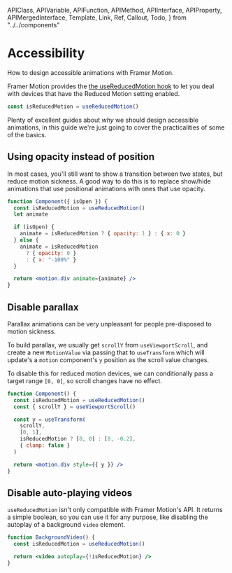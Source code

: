 <!-- 👋 Editing this file? Need help? → https://github.com/framer/api-docs/blob/master/CONTRIBUTING.md -->

  APIClass,
  APIVariable,
  APIFunction,
  APIMethod,
  APIInterface,
  APIProperty,
  APIMergedInterface,
  Template,
  Link,
  Ref,
  Callout,
  Todo,
} from "../../components"


# Accessibility

<span className="lead">
  How to design accessible animations with Framer Motion.
</span>

Framer Motion provides the [the useReducedMotion hook](/api/motion/motionvalue/#usereducedmotion) to let you deal with devices that have the Reduced Motion setting enabled.

```jsx
const isReducedMotion = useReducedMotion()
```

Plenty of excellent guides about _why_ we should design accessible animations, in this guide we're just going to cover the practicalities of some of the basics.

## Using opacity instead of position

In most cases, you'll still want to show a transition between two states, but reduce motion sickness. A good way to do this is to replace show/hide animations that use positional animations with ones that use opacity.

```jsx
function Component({ isOpen }) {
  const isReducedMotion = useReducedMotion()
  let animate

  if (isOpen) {
    animate = isReducedMotion ? { opacity: 1 } : { x: 0 }
  } else {
    animate = isReducedMotion
      ? { opacity: 0 }
      : { x: "-100%" }
  }

  return <motion.div animate={animate} />
}
```

## Disable parallax

Parallax animations can be very unpleasant for people pre-disposed to motion sickness.

To build parallax, we usually get `scrollY` from `useViewportScroll`, and create a new `MotionValue` via passing that to `useTransform` which will update's a `motion` component's `y` position as the scroll value changes.

To disable this for reduced motion devices, we can conditionally pass a target range `[0, 0]`, so scroll changes have no effect.

```jsx
function Component() {
  const isReducedMotion = useReducedMotion()
  const { scrollY } = useViewportScroll()

  const y = useTransform(
    scrollY,
    [0, 1],
    isReducedMotion ? [0, 0] : [0, -0.2],
    { clamp: false }
  )

  return <motion.div style={{ y }} />
}
```

## Disable auto-playing videos

`useReducedMotion` isn't only compatible with Framer Motion's API. It returns a simple boolean, so you can use it for any purpose, like disabling the autoplay of a background `video` element.

```jsx
function BackgroundVideo() {
  const isReducedMotion = useReducedMotion()

  return <video autoplay={!isReducedMotion} />
}
```
